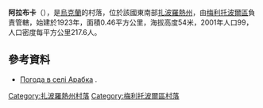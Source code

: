{{coord|46|58|15|N|35|44|25|E|scale:100000|display=title}}

'''阿拉布卡'''（{{lang-uk|Арабка}}），是[[烏克蘭|烏克蘭]]的村落，位於該國東南部[[扎波羅熱州|扎波羅熱州]]，由[[梅利托波爾區|梅利托波爾區]]負責管轄，始建於1923年，面積0.46平方公里，海拔高度54米，2001年人口99，人口密度每平方公里217.6人。

==參考資料==
* [http://weather.in.ua/ua/zaporozhskaja/320 Погода в селі Арабка] {{Wayback|url=http://weather.in.ua/ua/zaporozhskaja/320 |date=20111220170053 }}.

[[Category:扎波羅熱州村落|Category:扎波羅熱州村落]]
[[Category:梅利托波爾區村落|Category:梅利托波爾區村落]]


{{Zaporizhia-geo-stub}}
